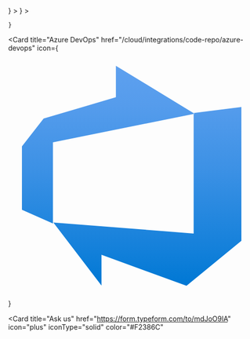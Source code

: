 <CardGroup cols={4}>
  <Card
    title="Github"
    href="/cloud/integrations/code-repo/github"
    icon={
      <svg
        width="32"
        height="32"
        viewBox="0 0 40 41"
        fill="none"
        xmlns="http://www.w3.org/2000/svg"
      >
        <ellipse cx="20" cy="20.5" rx="20" ry="20.5" fill="white" />
        <path
          d="M20.0001 0C8.95576 0 0 9.18083 0 20.5063C0 29.5666 5.73062 37.2532 13.6773 39.9648C14.6768 40.1546 15.0439 39.5199 15.0439 38.9783C15.0439 38.4893 15.0252 36.8738 15.0167 35.1604C9.45253 36.4008 8.27845 32.7409 8.27845 32.7409C7.36868 30.3706 6.05783 29.7405 6.05783 29.7405C4.2433 28.4677 6.19461 28.4938 6.19461 28.4938C8.203 28.6385 9.26054 30.607 9.26054 30.607C11.0443 33.742 13.9393 32.8356 15.0806 32.3118C15.26 30.9863 15.7784 30.0818 16.3503 29.5697C11.9081 29.051 7.23818 27.2927 7.23818 19.4353C7.23818 17.1966 8.01948 15.3672 9.29897 13.9312C9.09129 13.4146 8.40676 11.329 9.49269 8.50439C9.49269 8.50439 11.1722 7.95323 14.9941 10.6064C16.5894 10.1519 18.3004 9.92417 20.0001 9.91645C21.6998 9.92417 23.412 10.1519 25.0104 10.6064C28.8278 7.95323 30.505 8.50439 30.505 8.50439C31.5936 11.329 30.9087 13.4146 30.701 13.9312C31.9833 15.3672 32.7593 17.1965 32.7593 19.4353C32.7593 27.3114 28.0806 29.0457 23.6271 29.5533C24.3444 30.1897 24.9836 31.4377 24.9836 33.3508C24.9836 36.0945 24.9604 38.3028 24.9604 38.9783C24.9604 39.524 25.3204 40.1634 26.3343 39.962C34.2766 37.2474 40 29.5636 40 20.5063C40 9.18083 31.0455 0 20.0001 0Z"
          fill="black"
        />
      </svg>
    }
  ></Card>
  <Card
    title="Gitlab"
    href="/cloud/integrations/code-repo/gitlab"
    icon={
      <svg
        width="32"
        height="32"
        viewBox="0 0 41 40"
        fill="none"
        xmlns="http://www.w3.org/2000/svg"
      >
        <g clip-path="url(#clip0_118_3934)">
          <g clip-path="url(#clip1_118_3934)">
            <path
              d="M20.7244 40.0077L28.0844 15.4398H13.3643L20.7244 40.0077Z"
              fill="#E24329"
            />
            <path
              d="M20.7247 40.0077L13.3645 15.4398H3.0498L20.7247 40.0077Z"
              fill="#FC6D26"
            />
            <path
              d="M3.04944 15.4398L0.812875 22.9059C0.71343 23.2379 0.713416 23.5954 0.812836 23.9273C0.912255 24.2592 1.106 24.5485 1.36631 24.7537L20.7243 40.0079L3.04928 15.44L3.04944 15.4398Z"
              fill="#FCA326"
            />
            <path
              d="M3.0498 15.4402H13.3645L8.93185 0.643025C8.70372 -0.118398 7.71059 -0.118228 7.48262 0.643025L3.0498 15.4402Z"
              fill="#E24329"
            />
            <path
              d="M20.7238 40.0077L28.0838 15.4398H38.3987L20.7238 40.0077Z"
              fill="#FC6D26"
            />
            <path
              d="M38.3985 15.4398L40.6351 22.9059C40.7345 23.2379 40.7345 23.5954 40.635 23.9273C40.5356 24.2593 40.3418 24.5485 40.0815 24.7537L20.7236 40.0079L38.3985 15.44V15.4398Z"
              fill="#FCA326"
            />
            <path
              d="M38.3988 15.4402H28.084L32.5168 0.643025C32.7449 -0.118398 33.7381 -0.118228 33.966 0.643025L38.3988 15.4402Z"
              fill="#E24329"
            />
          </g>
        </g>
        <defs>
          <clipPath id="clip0_118_3934">
            <rect x="0.712891" width="40" height="40" rx="6" fill="white" />
          </clipPath>
          <clipPath id="clip1_118_3934">
            <rect
              width="40.0001"
              height="40.0001"
              fill="white"
              transform="translate(0.712891)"
            />
          </clipPath>
        </defs>
      </svg>
    }
  ></Card>
  <Card
    title="Bitbucket"
    href="/cloud/integrations/code-repo/bitbucket"
    icon={
        <svg xmlns="http://www.w3.org/2000/svg" width="45"
        height="40" viewBox="0 0 128 128"><defs><linearGradient id="bitbucket-original-a" gradientUnits="userSpaceOnUse" x1="28.593" y1="14.226" x2="16.672" y2="23.532" gradientTransform="scale(4)"><stop offset=".176" stop-color="#0052cc"/><stop offset="1" stop-color="#2684ff"/></linearGradient></defs><path d="M19.082 20c-1.918 0-3.355 1.758-3.039 3.516l12.95 79.289c.32 2.078 2.077 3.515 4.155 3.515h62.66c1.442 0 2.72-1.12 3.04-2.558l13.109-80.086c.316-1.918-1.121-3.516-3.039-3.516zM74.07 77.227H54.09l-5.278-28.293h30.215zm0 0" fill="#2684ff"/><path d="M107.64 48.934H78.868L74.07 77.227H54.09l-23.5 27.972s1.12.961 2.719.961h62.66c1.441 0 2.719-1.12 3.039-2.558zm0 0" fill="url(#bitbucket-original-a)"/></svg>

    }
  ></Card>
  <Card
    title="Azure DevOps"
    href="/cloud/integrations/code-repo/azure-devops"
    icon={
      <svg xmlns="http://www.w3.org/2000/svg" viewBox="0 0 128 128">
        <defs>
            <linearGradient id="a" gradientUnits="userSpaceOnUse" x1="9" y1="16.97" x2="9" y2="1.03" gradientTransform="scale(7.11111)">
                <stop offset="0" stop-color="#0078d4"/>
                <stop offset=".16" stop-color="#1380da"/>
                <stop offset=".53" stop-color="#3c91e5"/>
                <stop offset=".82" stop-color="#559cec"/>
                <stop offset="1" stop-color="#5ea0ef"/>
            </linearGradient>
        </defs>
        <path fill="url(#a)" d="M120.89 28.445v69.262l-28.445 23.324-44.09-16.07v15.93L23.395 88.25l72.746 5.688V31.574ZM96.64 31.93 55.82 7.11v16.285L18.348 34.418 7.109 48.852v32.785l16.075 7.11V46.718Zm0 0"/>
    </svg>
    }
  ></Card>
  <Card
    title="Ask us"
    href="https://form.typeform.com/to/mdJoO9lA"
    icon="plus"
    iconType="solid"
    color="#F2386C"
  ></Card>
</CardGroup>